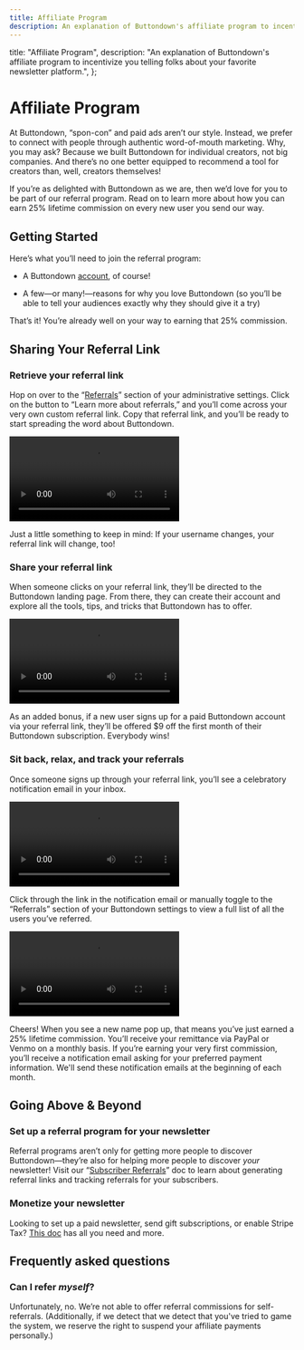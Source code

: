 ```yaml
---
title: Affiliate Program
description: An explanation of Buttondown's affiliate program to incentivize you telling folks about your favorite newsletter platform.
---
```



  title: "Affiliate Program",
  description:
    "An explanation of Buttondown's affiliate program to incentivize you telling folks about your favorite newsletter platform.",
};

# Affiliate Program

At Buttondown, “spon-con” and paid ads aren’t our style. Instead, we prefer to connect with people through authentic word-of-mouth marketing. Why, you may ask? Because we built Buttondown for individual creators, not big companies. And there’s no one better equipped to recommend a tool for creators than, well, creators themselves!

If you’re as delighted with Buttondown as we are, then we’d love for you to be part of our referral program. Read on to learn more about how you can earn 25% lifetime commission on every new user you send our way.

## Getting Started

Here’s what you’ll need to join the referral program:

- A Buttondown [account](https://buttondown.email/register), of course!

- A few—or many!—reasons for why you love Buttondown (so you’ll be able to tell your audiences exactly why they should give it a try)

That’s it! You’re already well on your way to earning that 25% commission.

## Sharing Your Referral Link

### Retrieve your referral link

Hop on over to the “[Referrals](https://buttondown.email/settings#referrals)” section of your administrative settings. Click on the button to “Learn more about referrals,” and you’ll come across your very own custom referral link. Copy that referral link, and you’ll be ready to start spreading the word about Buttondown.

<video src="/images/settings/affiliate-program_custom-referral-link.mp4" controls></video>

Just a little something to keep in mind: If your username changes, your referral link will change, too!

### Share your referral link

When someone clicks on your referral link, they’ll be directed to the Buttondown landing page. From there, they can create their account and explore all the tools, tips, and tricks that Buttondown has to offer.

<video src="/images/emails/affiliate-program_subscriber-view.mp4" controls></video>

As an added bonus, if a new user signs up for a paid Buttondown account via your referral link, they’ll be offered $9 off the first month of their Buttondown subscription. Everybody wins!

### Sit back, relax, and track your referrals

Once someone signs up through your referral link, you’ll see a celebratory notification email in your inbox.

<video src="/images/emails/affiliate-program_notification-email.mp4" controls></video>

Click through the link in the notification email or manually toggle to the “Referrals” section of your Buttondown settings to view a full list of all the users you’ve referred.

<video src="/images/settings/affiliate-program_referrals-section.mp4" controls></video>

Cheers! When you see a new name pop up, that means you’ve just earned a 25% lifetime commission. You’ll receive your remittance via PayPal or Venmo on a monthly basis. If you’re earning your very first commission, you’ll receive a notification email asking for your preferred payment information. We'll send these notification emails at the beginning of each month.

## Going Above & Beyond

### Set up a referral program for your newsletter

Referral programs aren’t only for getting more people to discover Buttondown—they’re also for helping more people to discover _your_ newsletter! Visit our “[Subscriber Referrals](https://docs.buttondown.email/behind-the-scenes/subscriber-referrals)” doc to learn about generating referral links and tracking referrals for your subscribers.

### Monetize your newsletter

Looking to set up a paid newsletter, send gift subscriptions, or enable Stripe Tax? [This doc](https://docs.buttondown.email/advanced-features/paid-subscriptions) has all you need and more.

## Frequently asked questions

### Can I refer _myself_?

Unfortunately, no. We’re not able to offer referral commissions for self-referrals. (Additionally, if we detect that
we detect that you've tried to game the system, we reserve the right to suspend your affiliate payments personally.)
